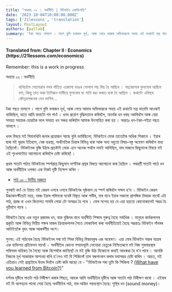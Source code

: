 ```yaml
---
title: "অধ্যায় ০২ : অৰ্থনীতি | বিটকইন একবিংশতি"
date: '2023-10-04T10:00:00.000Z'
tags: ['21lessons', 'translation']
layout: PostLayout
authors: [pallab]
summary: 'টকা গছত নালাগে । লাগে বুলি ভবাজন মূৰ্খ, আৰু সেয়ে আমাৰ অভিভাৱকে সদায় এই কথাটো মন্ত্ৰ মাতাদি আওৰাই থাকিছিল, যাতে আমি কথাটো গম পাওঁ । ধনৰ প্ৰয়োগ বুদ্ধিমত্তাৰে কৰিবলৈ, অনৰ্থক ধন খৰছ নকৰিবলৈ আৰু বেয়া সময়ত সহায়ক হোৱাকৈ ভাল সময়ত ধন সঞ্চয় কৰিবলৈ আমাক উৎসাহিত কৰা হয় ।...'
---
```


<div style={{textAlign:"center"}}>
    <h4> Translated from: Chapter II : Economics (https://21lessons.com/economics) </h4>
    <p style={{color:"red"}}> Remember: this is a work in progress </p>
</div>

অধ্যায় ০২ : অৰ্থনীতি

> বাগিচালৈ সোমোৱাৰ পথৰ দাঁতিত এজোপা ডাঙৰ গোলাপ গছ থিয় হৈ আছিল ।
> গছজোপাৰ ফুলবোৰ আছিল বগা, কিন্তু তাত থকা তিনিজন মালীয়ে ফুলবোৰ ৰং সানি ৰঙা কৰাত ব্যস্ত হৈ আছিল ।
> কথাটো এলিছৰ কৌতূহলজনক যেন লাগিল...

টকা গছত নালাগে ।
লাগে বুলি ভবাজন মূৰ্খ, আৰু সেয়ে আমাৰ অভিভাৱকে সদায় এই কথাটো মন্ত্ৰ মাতাদি আওৰাই থাকিছিল, যাতে আমি কথাটো গম পাওঁ ।
ধনৰ প্ৰয়োগ বুদ্ধিমত্তাৰে কৰিবলৈ, অনৰ্থক ধন খৰছ নকৰিবলৈ আৰু বেয়া সময়ত সহায়ক হোৱাকৈ ভাল সময়ত ধন সঞ্চয় কৰিবলৈ আমাক উৎসাহিত কৰা হয় ।
অন্ততঃ ধন-টকা-পইচা গছত নালাগে ।

ধনৰ বিষয়ে মই যিমানখিনি জনাৰ প্ৰয়োজন আছে বুলি ভাবিছিলো, বিটকইনে মোক তাতোকৈ অধিক শিকালে ।
ইয়াৰ দ্বাৰা মই মুদ্ৰাৰ ইতিহাস, বেঙ্ক ব্যৱস্থা, অৰ্থনৈতিক চিন্তাৰ বিভিন্ন ধাৰা আৰু অন্য বহুতো বিষয়-বস্তু অন্বেষণ কৰিবলৈ বাধ্য হৈছিলোঁ।
বিটকইনক বুজি উঠাৰ প্ৰচেষ্টাই মোক এনে অনেক পথলৈ নমাই আনিছিল, যাৰ মাজৰে কিছুমানৰ বিষয়ে মই এই শৃংখলাটোত আলোচনা কৰিবলৈ চেষ্টা কৰিছোঁ ।

প্ৰথম সাতটা পাঠত বিটকইনৰ স্পৰ্শপ্ৰাপ্ত কিছুমান দাৰ্শনিক প্ৰশ্নৰ বিষয়ে আলোচনা কৰা হৈছিল ।
পৰৱৰ্তী সাতটা পাঠে ধন আৰু অৰ্থনীতিৰ ওপৰত এক নিকট দৃষ্টি নিক্ষেপ কৰিব ।

- [পাঠ ০৮ : বিত্তীয় অজ্ঞতা](/blog/21lessons/immutability-and-change)

পুনৰাই কওঁ যে ইয়াত মই কেৱল ওপৰে ওপৰে বিটকইনৰ পৃষ্ঠভাগ হে স্পৰ্শ কৰিবলৈ সক্ষম হ’ম ।
বিটকইন কেৱল উচ্চাকাংক্ষীয়েই নহয়, বৰঞ্চ ইয়াৰ পৰিসৰো যথেষ্ট বিস্তৃত আৰু গভীৰ, যাৰ বাবে ইয়াৰ সকলো প্ৰাসঙ্গিক বিষয়ক মাথোঁ এটা পাঠ, প্ৰবন্ধ বা এখন কিতাপত সামৰি লোৱা টো অসম্ভৱ হৈ পৰে ।
মোৰ সন্দেহ হয় যে এয়া হয়তো কোনোকালেই সম্ভৱ হৈ নুঠিবগৈ পাৰে ।

বিটকইন হৈছে এক নতুন প্ৰকাৰৰ ধন, যাক বুজিবৰ বাবে অৰ্থনীতি শিক্ষাৰ গুৰুত্ব হৈছে সৰ্বাধিক ।
মানুহৰ কাৰ্যকলাপৰ প্ৰকৃতি আৰু বিভিন্ন বিত্তীয় পক্ষৰ মাজৰ ক্ৰিয়াকলাপৰ সৈতে মোকাবিলা কৰা অৰ্থনীতিয়েই হৈছে সম্ভৱতঃ বিটকইন সাঁথৰৰ আটাইতকৈ বৃহৎ আৰু আকৰ্ষণীয় অংশ।

পুনশ্চ: এই পাঠবোৰ হৈছে বিটকইনৰ পৰা মই শিকা বিভিন্ন বিষয়বস্তুৰ এক অন্বেষণ। এয়া মোৰ বিটকইন গহ্বৰ যাত্ৰাৰ এক ব্যক্তিগত প্ৰতিফলন মাথোঁ ।
অৰ্থনীতিৰ কোনো পশ্চাদভূমি নোহোৱা হেতুকে নিশ্চিতৰূপে মই নিজ সুষমাৱস্থাৰ পৰিসৰৰ বাহিৰত ৰৈ গৈছো আৰু বিশেষকৈ জানিছোঁ যে মই বুজি উঠা যিকোনো কথাই আধৰুৱা হৈ ৰ’ব পাৰে ।
আনকি নিজকে মূৰ্খ সজোৱাৰ আশংকা ৰাখি হ’লেও মই যি শিকিলোঁ তাৰ স্বৰূপাংকন কৰাৰ যথাসম্ভৱ চেষ্টা কৰিম ।
অন্তত, মই এতিয়াও সেই প্ৰশ্নটোৰে উত্তৰ দিবলৈ চেষ্টা কৰি আছো যে - "বিটকইনৰ পৰা তুমি কি শিকিলা ? [(What have you learned from Bitcoin?)](https://twitter.com/arjunblj/status/1050073234719293440)"

দৰ্শনৰ দৃষ্টিৰে সাতটা পাঠ নিৰীক্ষণ কৰাৰ পিছত, আহক আমি অৰ্থনীতিৰ দৃষ্টিৰে আৰু সাতটা পাঠ নিৰীক্ষণ কৰো ।
এইবাৰ মই যি আগবঢ়াব পাৰো সেয়া হৈছে অৰ্থনীতিৰ পাঠ, যাৰ অন্তিম গন্তব্যস্থান হৈছে: সুস্থিৰ ধন (sound money)।